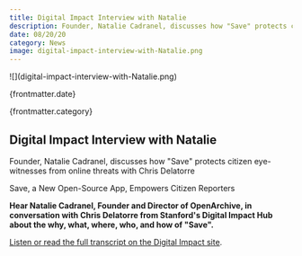 ```yaml
---
title: Digital Impact Interview with Natalie
description: Founder, Natalie Cadranel, discusses how "Save" protects citizen eye-witnesses from online threats with Chris Delatorre
date: 08/20/20
category: News
image: digital-impact-interview-with-Natalie.png
---
```



<ArticleHeaderSection>
![](digital-impact-interview-with-Natalie.png)

{frontmatter.date}

{frontmatter.category}

## Digital Impact Interview with Natalie

Founder, Natalie Cadranel, discusses how "Save" protects citizen eye-witnesses from online threats with Chris Delatorre

</ArticleHeaderSection>
<ContentSection>

Save, a New Open-Source App, Empowers Citizen Reporters

**Hear Natalie Cadranel, Founder and Director of OpenArchive, in conversation with Chris Delatorre from Stanford's Digital Impact Hub about the why, what, where, who, and how of "Save".**

[Listen or read the full transcript on the Digital Impact site](https://digitalimpact.io/save-a-new-open-source-app-empowers-citizen-journalists).

</ContentSection>
